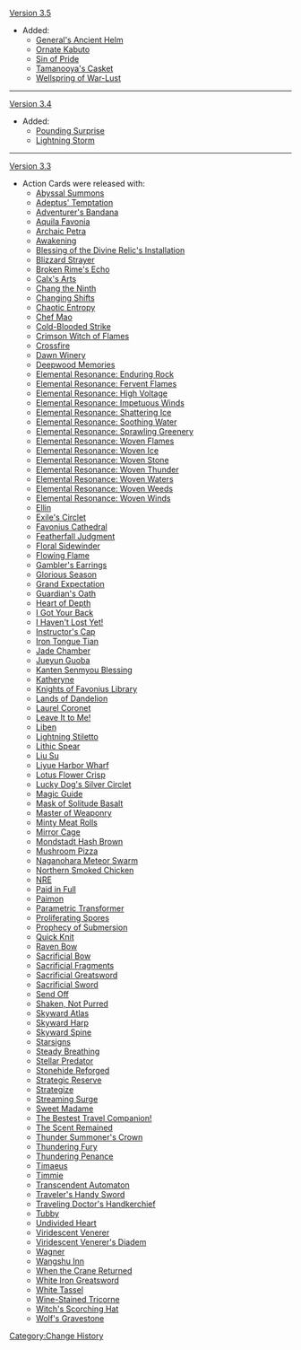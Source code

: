 [[Version 3.5]]
* Added:
** [[General's Ancient Helm (Equipment Card)|General's Ancient Helm]]
** [[Ornate Kabuto (Equipment Card)|Ornate Kabuto]]
** [[Sin of Pride (Equipment Card)|Sin of Pride]]
** [[Tamanooya's Casket (Equipment Card)|Tamanooya's Casket]]
** [[Wellspring of War-Lust (Equipment Card)|Wellspring of War-Lust]]
----
[[Version 3.4]]
* Added:
** [[Pounding Surprise (Equipment Card)|Pounding Surprise]]
** [[Lightning Storm (Equipment Card)|Lightning Storm]] 
----
[[Version 3.3]]
* Action Cards were released with:
** [[Abyssal Summons]]
** [[Adeptus' Temptation (Event Card)|Adeptus' Temptation]]
** [[Adventurer's Bandana (Equipment Card)|Adventurer's Bandana]]
** [[Aquila Favonia (Equipment Card)|Aquila Favonia]]
** [[Archaic Petra (Equipment Card)|Archaic Petra]]
** [[Awakening (Equipment Card)|Awakening]]
** [[Blessing of the Divine Relic's Installation|Blessing of the Divine Relic's Installation]]
** [[Blizzard Strayer (Equipment Card)|Blizzard Strayer]]
** [[Broken Rime's Echo (Equipment Card)|Broken Rime's Echo]]
** [[Calx's Arts]]
** [[Chang the Ninth (Support Card)|Chang the Ninth]]
** [[Changing Shifts]]
** [[Chaotic Entropy (Equipment Card)|Chaotic Entropy]]
** [[Chef Mao (Support Card)|Chef Mao]]
** [[Cold-Blooded Strike (Equipment Card)|Cold-Blooded Strike]]
** [[Crimson Witch of Flames (Equipment Card)|Crimson Witch of Flames]]
** [[Crossfire (Equipment Card)|Crossfire]]
** [[Dawn Winery (Support Card)|Dawn Winery]]
** [[Deepwood Memories (Equipment Card)|Deepwood Memories]]
** [[Elemental Resonance: Enduring Rock]]
** [[Elemental Resonance: Fervent Flames|Elemental Resonance: Fervent Flames]]
** [[Elemental Resonance: High Voltage]]
** [[Elemental Resonance: Impetuous Winds]]
** [[Elemental Resonance: Shattering Ice]]
** [[Elemental Resonance: Soothing Water]]
** [[Elemental Resonance: Sprawling Greenery]]
** [[Elemental Resonance: Woven Flames]]
** [[Elemental Resonance: Woven Ice]]
** [[Elemental Resonance: Woven Stone]]
** [[Elemental Resonance: Woven Thunder]]
** [[Elemental Resonance: Woven Waters]]
** [[Elemental Resonance: Woven Weeds]]
** [[Elemental Resonance: Woven Winds]]
** [[Ellin (Support Card)|Ellin]]
** [[Exile's Circlet (Equipment Card)|Exile's Circlet]]
** [[Favonius Cathedral (Support Card)|Favonius Cathedral]]
** [[Featherfall Judgment (Equipment Card)|Featherfall Judgment]]
** [[Floral Sidewinder (Equipment Card)|Floral Sidewinder]]
** [[Flowing Flame (Equipment Card)|Flowing Flame]]
** [[Gambler's Earrings (Equipment Card)|Gambler's Earrings]]
** [[Glorious Season (Equipment Card)|Glorious Season]]
** [[Grand Expectation (Equipment Card)|Grand Expectation]]
** [[Guardian's Oath]]
** [[Heart of Depth (Equipment Card)|Heart of Depth]]
** [[I Got Your Back (Equipment Card)|I Got Your Back]]
** [[I Haven't Lost Yet!]]
** [[Instructor's Cap (Equipment Card)|Instructor's Cap]]
** [[Iron Tongue Tian (Support Card)|Iron Tongue Tian]]
** [[Jade Chamber (Support Card)|Jade Chamber]]
** [[Jueyun Guoba (Event Card)|Jueyun Guoba]]
** [[Kanten Senmyou Blessing (Equipment Card)|Kanten Senmyou Blessing]]
** [[Katheryne (Support Card)|Katheryne]]
** [[Knights of Favonius Library|Knights of Favonius Library]]
** [[Lands of Dandelion (Equipment Card)|Lands of Dandelion]]
** [[Laurel Coronet (Equipment Card)|Laurel Coronet]]
** [[Leave It to Me!]]
** [[Liben (Support Card)|Liben]]
** [[Lightning Stiletto]]
** [[Lithic Spear (Equipment Card)|Lithic Spear]]
** [[Liu Su|Liu Su]]
** [[Liyue Harbor Wharf|Liyue Harbor Wharf]]
** [[Lotus Flower Crisp (Event Card)|Lotus Flower Crisp]]
** [[Lucky Dog's Silver Circlet (Equipment Card)|Lucky Dog's Silver Circlet]]
** [[Magic Guide (Equipment Card)|Magic Guide]]
** [[Mask of Solitude Basalt (Equipment Card)|Mask of Solitude Basalt]]
** [[Master of Weaponry (Event Card)|Master of Weaponry]]
** [[Minty Meat Rolls (Event Card)|Minty Meat Rolls]]
** [[Mirror Cage|Mirror Cage]]
** [[Mondstadt Hash Brown (Event Card)|Mondstadt Hash Brown]]
** [[Mushroom Pizza (Event Card)|Mushroom Pizza]]
** [[Naganohara Meteor Swarm (Equipment Card)|Naganohara Meteor Swarm]]
** [[Northern Smoked Chicken (Event Card)|Northern Smoked Chicken]]
** [[NRE|NRE]]
** [[Paid in Full|Paid in Full]]
** [[Paimon (Support Card)|Paimon]]
** [[Parametric Transformer (Support Card)|Parametric Transformer]]
** [[Proliferating Spores|Proliferating Spores]]
** [[Prophecy of Submersion (Equipment Card)|Prophecy of Submersion]]
** [[Quick Knit]]
** [[Raven Bow (Equipment Card)|Raven Bow]]
** [[Sacrificial Bow (Equipment Card)|Sacrificial Bow]]
** [[Sacrificial Fragments (Equipment Card)|Sacrificial Fragments]]
** [[Sacrificial Greatsword (Equipment Card)|Sacrificial Greatsword]]
** [[Sacrificial Sword (Equipment Card)|Sacrificial Sword]]
** [[Send Off]]
** [[Shaken, Not Purred (Equipment Card)|Shaken, Not Purred]]
** [[Skyward Atlas (Equipment Card)|Skyward Atlas]]
** [[Skyward Harp (Equipment Card)|Skyward Harp]]
** [[Skyward Spine (Equipment Card)|Skyward Spine]]
** [[Starsigns]]
** [[Steady Breathing (Equipment Card)|Steady Breathing]]
** [[Stellar Predator (Equipment Card)|Stellar Predator]]
** [[Stonehide Reforged|Stonehide Reforged]]
** [[Strategic Reserve (Equipment Card)|Strategic Reserve]]
** [[Strategize]]
** [[Streaming Surge|Streaming Surge]]
** [[Sweet Madame (Event Card)|Sweet Madame]]
** [[The Bestest Travel Companion!]]
** [[The Scent Remained (Equipment Card)|The Scent Remained]]
** [[Thunder Summoner's Crown (Equipment Card)|Thunder Summoner's Crown]]
** [[Thundering Fury (Equipment Card)|Thundering Fury]]
** [[Thundering Penance (Equipment Card)|Thundering Penance]]
** [[Timaeus (Support Card)|Timaeus]]
** [[Timmie (Support Card)|Timmie]]
** [[Transcendent Automaton|Transcendent Automaton]]
** [[Traveler's Handy Sword (Equipment Card)|Traveler's Handy Sword]]
** [[Traveling Doctor's Handkerchief (Equipment Card)|Traveling Doctor's Handkerchief]]
** [[Tubby (Support Card)|Tubby]]
** [[Undivided Heart (Equipment Card)|Undivided Heart]]
** [[Viridescent Venerer (Equipment Card)|Viridescent Venerer]]
** [[Viridescent Venerer's Diadem (Equipment Card)|Viridescent Venerer's Diadem]]
** [[Wagner (Support Card)|Wagner]]
** [[Wangshu Inn (Support Card)|Wangshu Inn]]
** [[When the Crane Returned]]
** [[White Iron Greatsword (Equipment Card)|White Iron Greatsword]]
** [[White Tassel (Equipment Card)|White Tassel]]
** [[Wine-Stained Tricorne (Equipment Card)|Wine-Stained Tricorne]]
** [[Witch's Scorching Hat (Equipment Card)|Witch's Scorching Hat]]
** [[Wolf's Gravestone (Equipment Card)|Wolf's Gravestone]]
<noinclude>[[Category:Change History]]</noinclude>